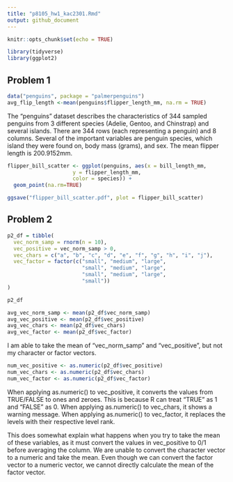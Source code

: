 ```yaml
---
title: "p8105_hw1_kac2301.Rmd"
output: github_document
---
```


```r
knitr::opts_chunk$set(echo = TRUE)

library(tidyverse)
library(ggplot2)
```

## Problem 1 

```r

data("penguins", package = "palmerpenguins")
avg_flip_length <-mean(penguins$flipper_length_mm, na.rm = TRUE)

```

The "penguins" dataset describes the characteristics of 344 sampled penguins from 3 different species (Adelie, Gentoo, and Chinstrap) and several islands. There are 344 rows (each representing a penguin) and 8 columns. Several of the important variables are penguin species, which island they were found on, body mass (grams), and sex. The mean flipper length is 200.9152mm. 

```r

flipper_bill_scatter <- ggplot(penguins, aes(x = bill_length_mm, 
                     y = flipper_length_mm, 
                     color = species)) + 
  geom_point(na.rm=TRUE)

ggsave("flipper_bill_scatter.pdf", plot = flipper_bill_scatter)

```

## Problem 2 

```r

p2_df = tibble(
  vec_norm_samp = rnorm(n = 10), 
  vec_positive = vec_norm_samp > 0,
  vec_chars = c("a", "b", "c", "d", "e", "f", "g", "h", "i", "j"),
  vec_factor = factor(c("small", "medium", "large", 
                        "small", "medium", "large", 
                        "small", "medium", "large", 
                        "small"))
)

p2_df

avg_vec_norm_samp <- mean(p2_df$vec_norm_samp)
avg_vec_positive <- mean(p2_df$vec_positive)
avg_vec_chars <- mean(p2_df$vec_chars)
avg_vec_factor <- mean(p2_df$vec_factor)

```

I am able to take the mean of "vec_norm_samp" and "vec_positive", but not my character or factor vectors.

```r

num_vec_positive <- as.numeric(p2_df$vec_positive)
num_vec_chars <- as.numeric(p2_df$vec_chars)
num_vec_factor <- as.numeric(p2_df$vec_factor)

```

When applying as.numeric() to vec_positive, it converts the values from TRUE/FALSE to ones and zeroes. This is because R can treat "TRUE" as 1 and "FALSE" as 0. When applying as.numeric() to vec_chars, it shows a warning message. When applying as.numeric() to vec_factor, it replaces the levels with their respective level rank. 

This does somewhat explain what happens when you try to take the mean of these variables, as it must convert the values in vec_positive to 0/1 before averaging the column. We are unable to convert the character vector to a numeric and take the mean. Even though we can convert the factor vector to a numeric vector, we cannot directly calculate the mean of the factor vector. 
